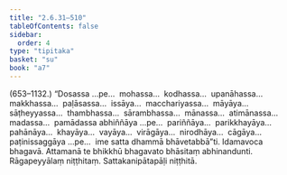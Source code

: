 ```yaml
---
title: "2.6.31–510"
tableOfContents: false
sidebar:
  order: 4
type: "tipitaka"
basket: "su"
book: "a7"
---
```



<DynamicBreadcrumb />

<Paragraph type="center" book="a7">
(653–1132.)
</Paragraph>

<Paragraph number="679" book="a7">
“Dosassa …pe…  mohassa…  kodhassa…  upanāhassa…  makkhassa…  paḷāsassa…  issāya…  macchariyassa…  māyāya…  sāṭheyyassa…  thambhassa…  sārambhassa…  mānassa…  atimānassa…  madassa…  pamādassa abhiññāya …pe…  pariññāya…  parikkhayāya…  pahānāya…  khayāya…  vayāya…  virāgāya…  nirodhāya…  cāgāya…  paṭinissaggāya …pe…  ime satta dhammā bhāvetabbā”ti.
</Paragraph>

<Paragraph number="680" type="center" book="a7">
Idamavoca bhagavā. Attamanā te bhikkhū bhagavato bhāsitaṃ abhinandunti.

</Paragraph>

<Paragraph number="681" type="center" book="a7">
Rāgapeyyālaṃ niṭṭhitaṃ.



</Paragraph>

<Paragraph number="682" type="center" book="a7">
Sattakanipātapāḷi niṭṭhitā.
</Paragraph>